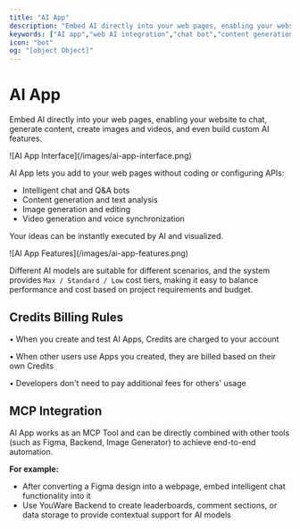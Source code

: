 ```yaml
---
title: "AI App"
description: "Embed AI directly into your web pages, enabling your website to chat, generate content, create images and videos, and even build custom AI features."
keywords: ["AI app","web AI integration","chat bot","content generation","image generation","video generation","no-code AI","MCP tool"]
icon: "bot"
og: "[object Object]"
---
```


# <Icon icon="bot" /> AI App

Embed AI directly into your web pages, enabling your website to chat, generate content, create images and videos, and even build custom AI features.

<Frame>
  ![AI App Interface](/images/ai-app-interface.png)
</Frame>

AI App lets you add to your web pages without coding or configuring APIs:

- <Icon icon="message-bot" /> Intelligent chat and Q&A bots
- <Icon icon="file-text" /> Content generation and text analysis
- <Icon icon="image" /> Image generation and editing
- <Icon icon="video" /> Video generation and voice synchronization

Your ideas can be instantly executed by AI and visualized.

<Frame>
  ![AI App Features](/images/ai-app-features.png)
</Frame>

Different AI models are suitable for different scenarios, and the system provides `Max / Standard / Low` cost tiers, making it easy to balance performance and cost based on project requirements and budget.

## <Icon icon="credit-card" /> Credits Billing Rules

<Card title="Billing Information" icon="info">
  • When you create and test AI Apps, Credits are charged to your account

  • When other users use Apps you created, they are billed based on their own Credits

  • Developers don't need to pay additional fees for others' usage
</Card>

## <Icon icon="puzzle" /> MCP Integration

AI App works as an MCP Tool and can be directly combined with other tools (such as Figma, Backend, Image Generator) to achieve end-to-end automation.

**For example:**

- After converting a Figma design into a webpage, embed intelligent chat functionality into it
- Use YouWare Backend to create leaderboards, comment sections, or data storage to provide contextual support for AI models